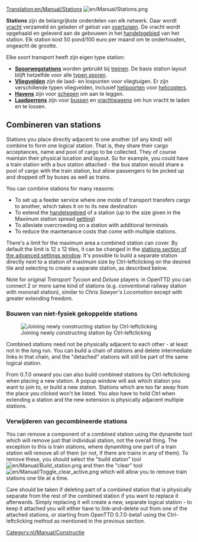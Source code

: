 [[Translation:en/Manual/Stations]]
{{nl/Vertaling|en/Manual/Stations|5}}
[[File:en/Manual/Stations.png|right]]

'''Stations''' zijn de belangrijkste onderdelen van elk netwerk. Daar wordt [[nl/Manual/Vracht|vracht]] verzameld en geladen of gelost van [[nl/Manual/Voertuigen|voertuigen]]. De vracht wordt opgehaald en geleverd aan de gebouwen in het [[nl/Manual/Handelsgebied|handelsgebied]] van het station. Elk station kost 50 pond/100 euro per maand om te onderhouden, ongeacht de grootte.

Elke soort transport heeft zijn eigen type station:
*'''[[nl/Manual/Spoorwegstation|Spoorwegstations]]''' worden gebruikt bij [[nl/Manual/Treinen|treinen]].  De basis station layout blijft hetzelfde voor alle [[en/Manual/Base Set/Types of railway|typen sporen]].
*'''[[nl/Manual/Vliegveld|Vliegvelden]]''' zijn de laad- en lospunten voor vliegtuigen. Er zijn verschillende typen vliegvelden, inclusief [[nl/Manual/Vliegveld#heliport|helipoorten]] voor [[:Category:en/Manual/Base Set/Aircraft/Helicopters|helicopters]].
*'''[[nl/Manual/Havens|Havens]]''' zijn voor [[nl/Manual/Schepen|schepen]] om aan te leggen.
*'''[[nl/Manual/Laadperrons|Laadperrons]]''' zijn voor [[nl/Manual/Base Set/Road Vehicles/Bussen|bussen]] en [[nl/Manual/Wegvoertuigen|vrachtwagens]] om hun vracht te laden en te lossen.

==Combineren van stations==
Stations you place directly adjacent to one another (of any kind) will combine to form one logical station.  That is, they share their cargo acceptances, name and pool of cargo to be collected.  They of course maintain their physical location and layout.   So for example, you could have a train station with a bus station attached - the bus station would share a pool of cargo with the train station, but allow passengers to be picked up and dropped off by buses as well as trains.

You can combine stations for many reasons:
*To set up a feeder service where one mode of transport transfers cargo to another, which takes it on to its new destination
*To extend the [[nl/Manual/Handelsgebied|handelsgebied]] of a station (up to the size given in the Maximum station spread [[en/Archive/Manual/Settings/Advanced Settings|setting]])
*To alleviate overcrowding on a station with additional terminals
*To reduce the maintenance costs that come with multiple stations.

There's a limit for the maximum area a combined station can cover. By default the limit is 12 x 12 tiles, it can be changed in the [[en/Archive/Manual/Settings/Advanced Settings/Stations#max-station-spread|stations section of the advanced settings window]]. It's possible to build a separate station directly next to a station of maximum size by Ctrl-leftclicking on the desired tile and selecting to create a separate station, as described below.

Note for original ''Transport Tycoon'' and ''Deluxe'' players: in OpenTTD you can connect 2 or more same kind  of stations (e.g. conventional railway station with monorail station), similar to ''Chris Sawyer's Locomotion'' except with greater extending freedom.

===Bouwen van niet-fysiek gekoppelde stations===
[[File:en/Manual/Join station leftclick.png|thumb|Joining newly constructing station by Ctrl-leftclicking]]

Combined stations need not be physically adjacent to each other - at least not in the long run.  You can build a chain of stations and delete intermediate links in that chain, and the "detached" stations will still be part of the same logical station.

From 0.7.0 onward you can also build combined stations by Ctrl-leftclicking when placing a new station. A popup window will ask which station you want to join to, or build a new station. Stations which are too far away from the place you clicked won't be listed. You also have to hold Ctrl when extending a station and the new extension is physically adjacent multiple stations.

===Verwijderen van gecombineerde stations===
You can remove a component of a combined station using the dynamite tool which will remove just that individual station, not the overall thing.  The exception to this is train stations, where dynamiting one part of a train station will remove all of them (or not, if there are trains in any of them).  To remove these, you should select the "build station" tool [[File:en/Manual/Build station.png]] and then the "clear" tool [[File:en/Manual/Toggle clear active.png]] which will allow you to remove train stations one tile at a time.

Care should be taken if deleting part of a combined station that is physically separate from the rest of the combined station if you want to replace it afterwards.  Simply replacing it will create a new, separate logical station - to keep it attached you will either have to link-and-delete out from one of the attached stations, or starting from OpenTTD 0.7.0-beta1 using the Ctrl-leftclicking method as mentioned in the previous section.

[[Category:nl/Manual/Constructie]]